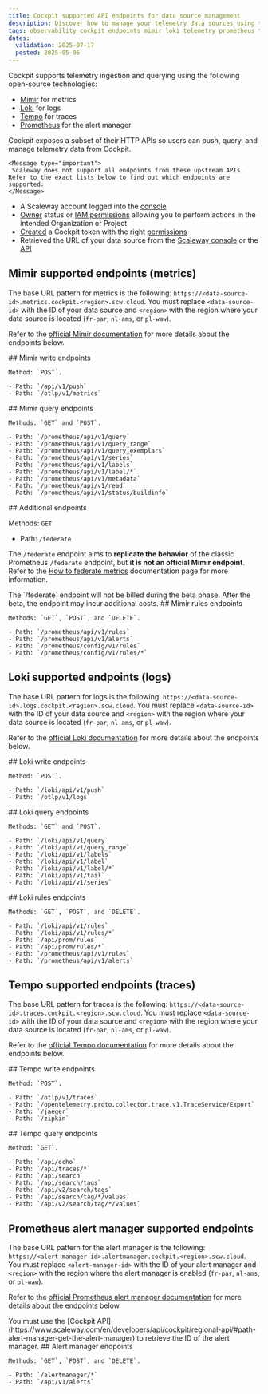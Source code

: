 ```yaml
---
title: Cockpit supported API endpoints for data source management
description: Discover how to manage your telemetry data sources using the Scaleway-supported Mimir, Loki, Tempo and Prometheus endpoints
tags: observability cockpit endpoints mimir loki telemetry prometheus tempo datasource-management
dates:
  validation: 2025-07-17
  posted: 2025-05-05
---
```



Cockpit supports telemetry ingestion and querying using the following open-source technologies:

- [Mimir](https://grafana.com/oss/mimir/) for metrics
- [Loki](https://grafana.com/oss/loki/) for logs
- [Tempo](https://grafana.com/oss/tempo/) for traces
- [Prometheus](https://prometheus.io/docs/alerting/latest/alertmanager/) for the alert manager

Cockpit exposes a subset of their HTTP APIs so users can push, query, and manage telemetry data from Cockpit.

    <Message type="important">
     Scaleway does not support all endpoints from these upstream APIs. Refer to the exact lists below to find out which endpoints are supported.
    </Message>

<Requirements />

  - A Scaleway account logged into the [console](https://account.scaleway.com/?service=elements)
  - [Owner](/iam/concepts/#owner) status or [IAM permissions](/iam/concepts/#permission) allowing you to perform actions in the intended Organization or Project
  - [Created](/cockpit/how-to/create-token/) a Cockpit token with the right [permissions](/cockpit/concepts/#cockpit-tokens)
  - Retrieved the URL of your data source from the [Scaleway console](https://console.scaleway.com/cockpit/dataSource) or the [API](https://www.scaleway.com/en/developers/api/cockpit/regional-api/#path-data-sources-list-data-sources)

## Mimir supported endpoints (metrics)

The base URL pattern for metrics is the following: `https://<data-source-id>.metrics.cockpit.<region>.scw.cloud`. You must replace `<data-source-id>` with the ID of your data source and `<region>` with the region where your data source is located (`fr-par`, `nl-ams`, or `pl-waw`).

Refer to the [official Mimir documentation](https://grafana.com/docs/mimir/latest/references/http-api/) for more details about the endpoints below.

<Accordion>
  ## Mimir write endpoints

    Method: `POST`.

    - Path: `/api/v1/push`
    - Path: `/otlp/v1/metrics`
</Accordion>

<Accordion>
  ## Mimir query endpoints

    Methods: `GET` and `POST`.

    - Path: `/prometheus/api/v1/query`
    - Path: `/prometheus/api/v1/query_range`
    - Path: `/prometheus/api/v1/query_exemplars`
    - Path: `/prometheus/api/v1/series`
    - Path: `/prometheus/api/v1/labels`
    - Path: `/prometheus/api/v1/label/*`
    - Path: `/prometheus/api/v1/metadata`
    - Path: `/prometheus/api/v1/read`
    - Path: `/prometheus/api/v1/status/buildinfo`
</Accordion>

<Accordion>
  ## Additional endpoints

  Methods: `GET`

  - Path: `/federate`

  The `/federate` endpoint aims to **replicate the behavior** of the classic Prometheus `/federate` endpoint, but **it is not an official Mimir endpoint**.
  Refer to the [How to federate metrics](/cockpit/how-to/federate-scaleway-metrics) documentation page for more information.

  <Message type="important">
   The `/federate` endpoint will not be billed during the beta phase. After the beta, the endpoint may incur additional costs.
  </Message>
</Accordion>

<Accordion>
  ## Mimir rules endpoints

    Methods: `GET`, `POST`, and `DELETE`.

    - Path: `/prometheus/api/v1/rules`
    - Path: `/prometheus/api/v1/alerts`
    - Path: `/prometheus/config/v1/rules`
    - Path: `/prometheus/config/v1/rules/*`
</Accordion>


## Loki supported endpoints (logs)

The base URL pattern for logs is the following: `https://<data-source-id>.logs.cockpit.<region>.scw.cloud`. You must replace `<data-source-id>` with the ID of your data source and `<region>` with the region where your data source is located (`fr-par`, `nl-ams`, or `pl-waw`).

Refer to the [official Loki documentation](https://grafana.com/docs/loki/latest/reference/loki-http-api/) for more details about the endpoints below.

<Accordion>
  ## Loki write endpoints

    Method: `POST`.

    - Path: `/loki/api/v1/push`
    - Path: `/otlp/v1/logs`
</Accordion>

<Accordion>
  ## Loki query endpoints

    Methods: `GET` and `POST`.

    - Path: `/loki/api/v1/query`
    - Path: `/loki/api/v1/query_range`
    - Path: `/loki/api/v1/labels`
    - Path: `/loki/api/v1/label`
    - Path: `/loki/api/v1/label/*`
    - Path: `/loki/api/v1/tail`
    - Path: `/loki/api/v1/series`
</Accordion>

<Accordion>
  ## Loki rules endpoints

    Methods: `GET`, `POST`, and `DELETE`.

    - Path: `/loki/api/v1/rules`
    - Path: `/loki/api/v1/rules/*`
    - Path: `/api/prom/rules`
    - Path: `/api/prom/rules/*`
    - Path: `/prometheus/api/v1/rules`
    - Path: `/prometheus/api/v1/alerts`
</Accordion>

## Tempo supported endpoints (traces)

The base URL pattern for traces is the following: `https://<data-source-id>.traces.cockpit.<region>.scw.cloud`. You must replace `<data-source-id>` with the ID of your data source and `<region>` with the region where your data source is located (`fr-par`, `nl-ams`, or `pl-waw`).

Refer to the [official Tempo documentation](https://grafana.com/docs/tempo/latest/api_docs/) for more details about the endpoints below.

<Accordion>
  ## Tempo write endpoints

    Method: `POST`.

    - Path: `/otlp/v1/traces`
    - Path: `/opentelemetry.proto.collector.trace.v1.TraceService/Export`
    - Path: `/jaeger`
    - Path: `/zipkin`
</Accordion>

<Accordion>
  ## Tempo query endpoints

    Method: `GET`.

    - Path: `/api/echo`
    - Path: `/api/traces/*`
    - Path: `/api/search`
    - Path: `/api/search/tags`
    - Path: `/api/v2/search/tags`
    - Path: `/api/search/tag/*/values`
    - Path: `/api/v2/search/tag/*/values`
</Accordion>

## Prometheus alert manager supported endpoints

The base URL pattern for the alert manager is the following: `https://<alert-manager-id>.alertmanager.cockpit.<region>.scw.cloud`. You must replace `<alert-manager-id>` with the ID of your alert manager and `<region>` with the region where the alert manager is enabled (`fr-par`, `nl-ams`, or `pl-waw`).

Refer to the [official Prometheus alert manager documentation](https://prometheus.io/docs/prometheus/latest/querying/api/#alerts) for more details about the endpoints below.

<Message type="important">
  You must use the [Cockpit API](https://www.scaleway.com/en/developers/api/cockpit/regional-api/#path-alert-manager-get-the-alert-manager) to retrieve the ID of the alert manager.
</Message>

<Accordion>
  ## Alert manager endpoints

    Methods: `GET`, `POST`, and `DELETE`.

    - Path: `/alertmanager/*`
    - Path: `/api/v1/alerts`
</Accordion>